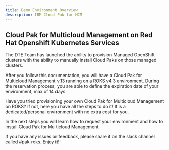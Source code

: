 ```yaml
---
title: Demo Environment Overview
description: IBM Cloud Pak for MCM
---
```


## Cloud Pak for Multicloud Management on Red Hat Openshift Kubernetes Services

The DTE Team has launched the ability to provision Managed OpenShift clusters with the ability to manually install Cloud Paks on those managed clusters.

After you follow this documentation, you will have a Cloud Pak for Multicloud Management v.13 running on a ROKS v4.3 environment. During the reservation process, you are able to define the expiration date of your environment, max of 14 days.

Have you tried provisioning your own Cloud Pak for Multicloud Management on ROKS? If not, here you have all the steps to do it! It is a dedicated/personal environment with no extra cost for you.

In the next steps you will learn how to request your environment and how to install Cloud Pak for Multicloud Management.

If you have any issues or feedback, please share it on the slack channel called \#pak-roks. Enjoy it!!
